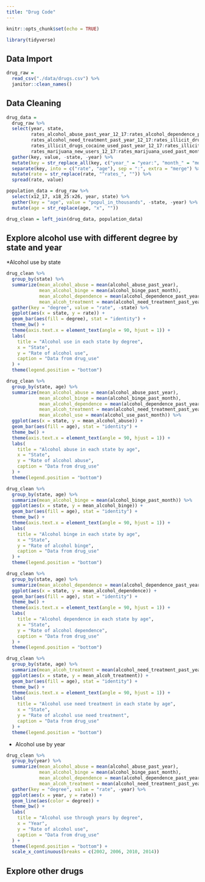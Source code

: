 ```yaml
---
title: "Drug Code"
---
```


```r
knitr::opts_chunk$set(echo = TRUE)

library(tidyverse)
```

## Data Import

```r
drug_raw =
  read_csv("./data/drugs.csv") %>%
  janitor::clean_names()
```

## Data Cleaning

```r
drug_data = 
  drug_raw %>%
  select(year, state,
         rates_alcohol_abuse_past_year_12_17:rates_alcohol_dependence_past_year_26,
         rates_alcohol_need_treatment_past_year_12_17:rates_illicit_drugs_abuse_past_month_26, 
         rates_illicit_drugs_cocaine_used_past_year_12_17:rates_illicit_drugs_need_treatment_past_year_26,
         rates_marijuana_new_users_12_17:rates_marijuana_used_past_month_26) %>%
  gather(key, value, -state, -year) %>% 
  mutate(key = str_replace_all(key, c("year_" = "year:", "month_" = "month:", "risk_" = "risk:", "users_" = "users:"))) %>%
  separate(key, into = c("rate", "age"), sep = ":", extra = "merge") %>%
  mutate(rate = str_replace(rate, "^rates_", "")) %>% 
  spread(rate, value)

population_data = drug_raw %>% 
  select(x12_17, x18_25:x26, year, state) %>% 
  gather(key = "age", value = "popul_in_thousands", -state, -year) %>% 
  mutate(age = str_replace(age, "x", ""))

drug_clean = left_join(drug_data, population_data)
```

## Explore alcohol use with different degree by state and year

*Alcohol use by state

```r
drug_clean %>% 
  group_by(state) %>% 
  summarize(mean_alcohol_abuse = mean(alcohol_abuse_past_year),
            mean_alcohol_binge = mean(alcohol_binge_past_month),
            mean_alcohol_dependence = mean(alcohol_dependence_past_year),
            mean_alcoh_treatment = mean(alcohol_need_treatment_past_year)) %>% 
  gather(key = "degree", value = "rate", -state) %>% 
  ggplot(aes(x = state, y = rate)) +
  geom_bar(aes(fill = degree), stat = "identity") +
  theme_bw() +
  theme(axis.text.x = element_text(angle = 90, hjust = 1)) +
  labs(
    title = "Alcohol use in each state by degree",
    x = "State",
    y = "Rate of alcohol use",
    caption = "Data from drug_use"
  ) +
  theme(legend.position = "bottom")
```


```r
drug_clean %>% 
  group_by(state, age) %>% 
  summarize(mean_alcohol_abuse = mean(alcohol_abuse_past_year),
            mean_alcohol_binge = mean(alcohol_binge_past_month),
            mean_alcohol_dependence = mean(alcohol_dependence_past_year),
            mean_alcoh_treatment = mean(alcohol_need_treatment_past_year),
            mean_alcohol_use = mean(alcohol_use_past_month)) %>% 
  ggplot(aes(x = state, y = mean_alcohol_abuse)) +
  geom_bar(aes(fill = age), stat = "identity") + 
  theme_bw() +
  theme(axis.text.x = element_text(angle = 90, hjust = 1)) +
  labs(
    title = "Alcohol abuse in each state by age",
    x = "State",
    y = "Rate of alcohol abuse",
    caption = "Data from drug_use"
  ) +
  theme(legend.position = "bottom")

drug_clean %>% 
  group_by(state, age) %>% 
  summarize(mean_alcohol_binge = mean(alcohol_binge_past_month)) %>% 
  ggplot(aes(x = state, y = mean_alcohol_binge)) +
  geom_bar(aes(fill = age), stat = "identity") + 
  theme_bw() +
  theme(axis.text.x = element_text(angle = 90, hjust = 1)) +
  labs(
    title = "Alcohol binge in each state by age",
    x = "State",
    y = "Rate of alcohol binge",
    caption = "Data from drug_use"
  ) +
  theme(legend.position = "bottom")

drug_clean %>% 
  group_by(state, age) %>% 
  summarize(mean_alcohol_dependence = mean(alcohol_dependence_past_year)) %>% 
  ggplot(aes(x = state, y = mean_alcohol_dependence)) +
  geom_bar(aes(fill = age), stat = "identity") + 
  theme_bw() +
  theme(axis.text.x = element_text(angle = 90, hjust = 1)) +
  labs(
    title = "Alcohol dependence in each state by age",
    x = "State",
    y = "Rate of alcohol dependence",
    caption = "Data from drug_use"
  ) +
  theme(legend.position = "bottom")

drug_clean %>% 
  group_by(state, age) %>% 
  summarize(mean_alcoh_treatment = mean(alcohol_need_treatment_past_year)) %>% 
  ggplot(aes(x = state, y = mean_alcoh_treatment)) +
  geom_bar(aes(fill = age), stat = "identity") + 
  theme_bw() +
  theme(axis.text.x = element_text(angle = 90, hjust = 1)) +
  labs(
    title = "Alcohol use need treatment in each state by age",
    x = "State",
    y = "Rate of alcohol use need treatment",
    caption = "Data from drug_use"
  ) +
  theme(legend.position = "bottom")
```

* Alcohol use by year

```r
drug_clean %>% 
  group_by(year) %>% 
  summarize(mean_alcohol_abuse = mean(alcohol_abuse_past_year),
            mean_alcohol_binge = mean(alcohol_binge_past_month),
            mean_alcohol_dependence = mean(alcohol_dependence_past_year),
            mean_alcoh_treatment = mean(alcohol_need_treatment_past_year)) %>% 
  gather(key = "degree", value = "rate", -year) %>% 
  ggplot(aes(x = year, y = rate)) +
  geom_line(aes(color = degree)) +
  theme_bw() +
  labs(
    title = "Alcohol use through years by degree",
    x = "Year",
    y = "Rate of alcohol use",
    caption = "Data from drug_use"
  ) +
  theme(legend.position = "bottom") +
  scale_x_continuous(breaks = c(2002, 2006, 2010, 2014))
```

## Explore other drugs




